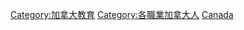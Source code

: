 {{Commons cat|Educators from Canada}}

[[Category:加拿大教育|Category:加拿大教育]]
[[Category:各職業加拿大人|Category:各職業加拿大人]]
[[Category:各國教育家|Canada]]